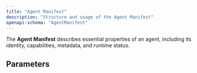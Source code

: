 ```yaml
---
title: "Agent Manifest"
description: "Structure and usage of the Agent Manifest"
openapi-schema: "AgentManifest"
---
```


The **Agent Manifest** describes essential properties of an agent, including its identity, capabilities, metadata, and runtime status.

## Parameters